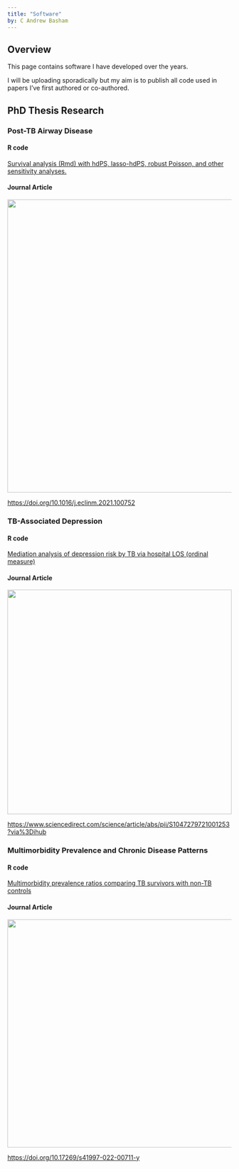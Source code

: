 ```yaml
---
title: "Software"
by: C Andrew Basham
---
```


## Overview

This page contains software I have developed over the years.

I will be uploading sporadically but my aim is to publish all code used in papers I've first authored or co-authored.

## PhD Thesis Research

### Post-TB Airway Disease

#### R code

[Survival analysis (Rmd) with hdPS, lasso-hdPS, robust Poisson, and other sensitivity analyses.](https://github.com/CAndrewBasham/web/blob/9e0d25a3f20aba0bda48ffece8ea698d7cd19b63/software/tbresp.txt)

#### Journal Article

[![](images/paste-2.png){width="658"}](https://doi.org/10.1016/j.eclinm.2021.100752)

<https://doi.org/10.1016/j.eclinm.2021.100752>

### TB-Associated Depression

#### R code

[Mediation analysis of depression risk by TB via hospital LOS (ordinal measure)](https://github.com/CAndrewBasham/web/blob/e3fe7de7ff56d8dcc1d36d0076474720054bc344/software/tbdep_mediation_analysis.txt)

#### Journal Article

[![](/portfolio/images\clipboard-2877180391.png){width="504"}](https://www.sciencedirect.com/science/article/abs/pii/S1047279721001253?via%3Dihub)

<https://www.sciencedirect.com/science/article/abs/pii/S1047279721001253?via%3Dihub>

### Multimorbidity Prevalence and Chronic Disease Patterns

#### R code

[Multimorbidity prevalence ratios comparing TB survivors with non-TB controls](https://github.com/CAndrewBasham/web/blob/e3fe7de7ff56d8dcc1d36d0076474720054bc344/software/tbmm.txt)

#### Journal Article

[![](images/paste-1.png){width="512"}](https://doi.org/10.17269/s41997-022-00711-y)

<https://doi.org/10.17269/s41997-022-00711-y>